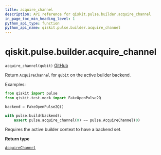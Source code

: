 ```yaml
---
title: acquire_channel
description: API reference for qiskit.pulse.builder.acquire_channel
in_page_toc_min_heading_level: 1
python_api_type: function
python_api_name: qiskit.pulse.builder.acquire_channel
---
```


<span id="qiskit-pulse-builder-acquire-channel" />

# qiskit.pulse.builder.acquire\_channel

<span id="qiskit.pulse.builder.acquire_channel" />

`acquire_channel(qubit)` [GitHub](https://github.com/qiskit/qiskit/tree/stable/0.16/qiskit/pulse/builder.py "view source code")

Return `AcquireChannel` for `qubit` on the active builder backend.

Examples:

```python
from qiskit import pulse
from qiskit.test.mock import FakeOpenPulse2Q

backend = FakeOpenPulse2Q()

with pulse.build(backend):
    assert pulse.acquire_channel(0) == pulse.AcquireChannel(0)
```

<Admonition title="Note" type="note">
  Requires the active builder context to have a backend set.
</Admonition>

**Return type**

[`AcquireChannel`](qiskit.pulse.channels#acquirechannel "qiskit.pulse.channels.AcquireChannel")

